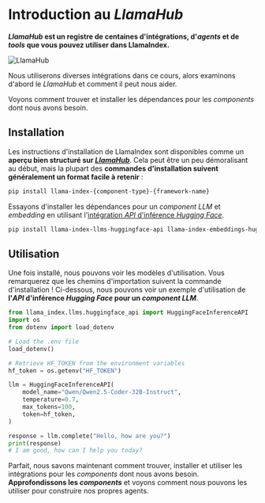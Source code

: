 # Introduction au *LlamaHub*

***LlamaHub* est un registre de centaines d'intégrations, d'*agents* et de *tools* que vous pouvez utiliser dans LlamaIndex.**

![LlamaHub](https://huggingface.co/datasets/agents-course/course-images/resolve/main/en/unit2/llama-index/llama-hub.png)

Nous utiliserons diverses intégrations dans ce cours, alors examinons d'abord le *LlamaHub* et comment il peut nous aider.

Voyons comment trouver et installer les dépendances pour les *components* dont nous avons besoin.

## Installation

Les instructions d'installation de LlamaIndex sont disponibles comme un **aperçu bien structuré sur [*LlamaHub*](https://llamahub.ai/)**.
Cela peut être un peu démoralisant au début, mais la plupart des **commandes d'installation suivent généralement un format facile à retenir** :

```bash
pip install llama-index-{component-type}-{framework-name}
```

Essayons d'installer les dépendances pour un *component* *LLM* et *embedding* en utilisant l'[intégration *API* d'inférence *Hugging Face*](https://llamahub.ai/l/llms/llama-index-llms-huggingface-api?from=llms).

```bash
pip install llama-index-llms-huggingface-api llama-index-embeddings-huggingface
```

## Utilisation

Une fois installé, nous pouvons voir les modèles d'utilisation. Vous remarquerez que les chemins d'importation suivent la commande d'installation !
Ci-dessous, nous pouvons voir un exemple d'utilisation de **l'*API* d'inférence *Hugging Face* pour un *component* *LLM***.

```python
from llama_index.llms.huggingface_api import HuggingFaceInferenceAPI
import os
from dotenv import load_dotenv

# Load the .env file
load_dotenv()

# Retrieve HF_TOKEN from the environment variables
hf_token = os.getenv("HF_TOKEN")

llm = HuggingFaceInferenceAPI(
    model_name="Qwen/Qwen2.5-Coder-32B-Instruct",
    temperature=0.7,
    max_tokens=100,
    token=hf_token,
)

response = llm.complete("Hello, how are you?")
print(response)
# I am good, how can I help you today?
```

Parfait, nous savons maintenant comment trouver, installer et utiliser les intégrations pour les *components* dont nous avons besoin.
**Approfondissons les *components*** et voyons comment nous pouvons les utiliser pour construire nos propres agents.